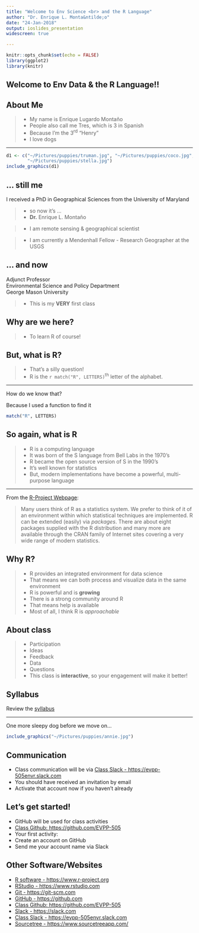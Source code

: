 ```yaml
---
title: "Welcome to Env Science <br> and the R Language"
author: "Dr. Enrique L. Monta&ntilde;o"
date: "24-Jan-2018"
output: ioslides_presentation
widescreen: true

---
```


```r
knitr::opts_chunk$set(echo = FALSE)
library(ggplot2)
library(knitr)
```

## Welcome to Env Data & the R Language!!

## About Me

>- My name is Enrique Lugardo Monta&ntilde;o
>- People also call me Tres, which is 3 in Spanish
>- Because I’m the 3^rd^ "Henry"
>- I love dogs

-----------

```r
d1 <- c("~/Pictures/puppies/truman.jpg", "~/Pictures/puppies/coco.jpg",
        "~/Pictures/puppies/stella.jpg")
include_graphics(d1)
```


## ... still me

I received a PhD in Geographical Sciences from the University of Maryland

>- so now it's ...
>- **Dr.** Enrique L. Monta&ntilde;o

>- I am remote sensing & geographical scientist

>- I am currently a Mendenhall Fellow - Research Geographer at the USGS

## ... and now

Adjunct Professor  
Environmental Science and Policy Department  
George Mason University  

> - This is my **VERY** first class

## Why are we here?

>- To learn R of course!

## But, what is R?

>- That's a silly question!
>- R is the `r match("R", LETTERS)`^th^ letter of the alphabet.

---------

How do we know that?

Because I used a function to find it

```r
match("R", LETTERS)
```


## So again, what is R

 >- R is a computing language
 >- It was born of the S language from Bell Labs in the 1970's
 >- R became the open source version of S in the 1990's
 >- It's well known for statistics
 >- But, modern implementations have become a powerful, multi-purpose language
 
 --------
 
From the [R-Project Webpage](https://www.r-project.org/about.html):
 
> Many users think of R as a statistics system. We prefer to think of it of an environment within which statistical techniques are implemented. R can be extended (easily) via *packages*. There are about eight packages supplied with the R distribution and many more are available through the CRAN family of Internet sites covering a very wide range of modern statistics.


## Why R?

>- R provides an integrated environment for data science
>- That means we can both process and visualize data in the same environment
>- R is powerful and is **growing**
>- There is a strong community around R
>- That means help is available
>- Most of all, I think R is *approachable*


## About class

>- Participation
>- Ideas
>- Feedback
>- Data
>- Questions
>- This class is **interactive**, so your engagement will make it better!


## Syllabus

Review the [syllabus](evpp505_syllabus.pdf)

---------

One more sleepy dog before we move on...

```r
include_graphics("~/Pictures/puppies/annie.jpg")
```


## Communication 

- Class communication will be via [Class Slack - https://evpp-505envr.slack.com](https://evpp-505envr.slack.com)
- You should have received an invitation by email
- Activate that account now if you haven't already

## Let's get started!

- GitHub will be used for class activities
- [Class Github: https://github.com/EVPP-505](https://github.com/EVPP-505)
- Your first activity:
- Create an account on GitHub
- Send me your account name via Slack


## Other Software/Websites

- [R software - https://www.r-project.org](https://www.r-project.org)
- [RStudio - https://www.rstudio.com](https://www.rstudio.com)
- [Git - https://git-scm.com](https://git-scm.com)
- [GitHub - https://github.com](https://github.com)
- [Class Github: https://github.com/EVPP-505](https://github.com/EVPP-505)
- [Slack - https://slack.com](https://slack.com)
- [Class Slack - https://evpp-505envr.slack.com](https://evpp-505envr.slack.com)
- [Sourcetree - https://www.sourcetreeapp.com/](https://www.sourcetreeapp.com/)



